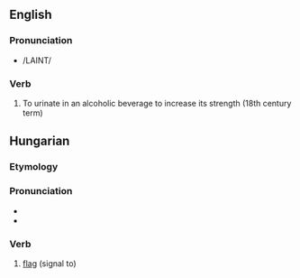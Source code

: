 ==English==
===Pronunciation===
*/LAINT/

===Verb===
{{en-verb}}
# To urinate in an alcoholic beverage to increase its strength (18th century term)


==Hungarian==

===Etymology===
{{hu-prefix|le|int}}

===Pronunciation===
*{{IPA|/ˈlɛint/|lang=hu}}
*{{hyphenation|le|int}}

===Verb===
{{infl|hu|verb}}

# [[flag]] (signal to)